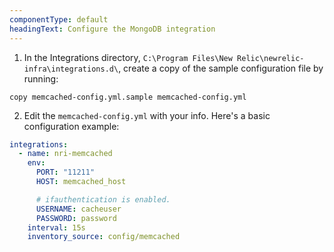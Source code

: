 ```yaml
---
componentType: default
headingText: Configure the MongoDB integration
---
```


1. In the Integrations directory, `C:\Program Files\New Relic\newrelic-infra\integrations.d\`, create a copy of the sample configuration file by running:

```shell
copy memcached-config.yml.sample memcached-config.yml
```

2. Edit the `memcached-config.yml` with your info. Here's a basic configuration example:

```yml
integrations:
  - name: nri-memcached
    env:
      PORT: "11211"
      HOST: memcached_host

      # ifauthentication is enabled.
      USERNAME: cacheuser
      PASSWORD: password
    interval: 15s
    inventory_source: config/memcached
```


